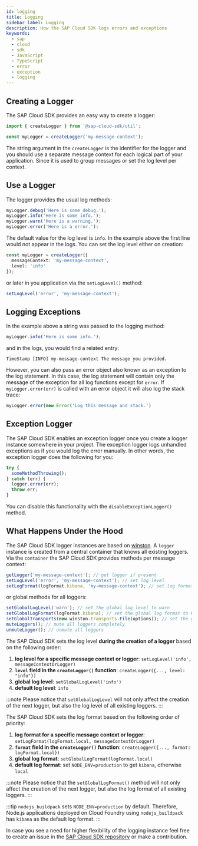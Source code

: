 ```yaml
---
id: logging
title: Logging
sidebar_label: Logging
description: How the SAP Cloud SDK logs errors and exceptions
keywords:
  - sap
  - cloud
  - sdk
  - JavaScript
  - TypeScript
  - error
  - exception
  - logging
---
```


## Creating a Logger

The SAP Cloud SDK provides an easy way to create a logger:

<!-- vale off -->

```ts
import { createLogger } from '@sap-cloud-sdk/util';

const myLogger = createLogger('my-message-context');
```

<!-- vale on -->

The string argument in the `createLogger` is the identifier for the logger and you should use a separate message context for each logical part of your application.
Since it is used to group messages or set the log level per context.

## Use a Logger

The logger provides the usual log methods:

```ts
myLogger.debug('Here is some debug.');
myLogger.info('Here is some info.');
myLogger.warn('Here is a warning.');
myLogger.error('Here is a error.');
```

The default value for the log level is `info`.
In the example above the first line would not appear in the logs.
You can set the log level either on creation:

```ts
const myLogger = createLogger({
  messageContext: 'my-message-context',
  level: 'info'
});
```

or later in you application via the `setLogLevel()` method:

```ts
setLogLevel('error', 'my-message-context');
```

## Logging Exceptions

In the example above a string was passed to the logging method:

```ts
myLogger.info('Here is some info.');
```

and in the logs, you would find a related entry:

```
TimeStamp [INFO] my-message-context The message you provided.
```

However, you can also pass an error object also known as an exception to the log statement.
In this case, the log statement will contain only the message of the exception for all log functions except for `error`.
If `myLogger.error(err)` is called with an error object it will also log the stack trace:

```ts
myLogger.error(new Error('Log this message and stack.')
```

## Exception Logger

The SAP Cloud SDK enables an exception logger once you create a logger instance somewhere in your project.
The exception logger logs unhandled exceptions as if you would log the error manually.
In other words, the exception logger does the following for you:

```ts
try {
  someMethodThrowing();
} catch (err) {
  logger.error(err);
  throw err;
}
```

You can disable this functionality with the `disableExceptionLogger()` method.

## What Happens Under the Hood

The SAP Cloud SDK logger instances are based on [winston](https://github.com/winstonjs/winston).
A `logger` instance is created from a central container that knows all existing loggers.
Via the `container` the SAP Cloud SDK provides methods per message context:

```ts
getLogger('my-message-context'); // get logger if present
setLogLevel('error', 'my-message-context'); // set log level
setLogFormat(logFormat.kibana, 'my-message-context'); // set log format
```

or global methods for all loggers:

```ts
setGlobalLogLevel('warn'); // set the global log level to warn
setGlobalLogFormat(logFormat.kibana); // set the global log format to kibana
setGlobalTransports(new winston.transports.File(options)); // set the global transport to file
muteLoggers(); // mute all loggers completely
unmuteLogger(); // unmute all loggers
```

The SAP Cloud SDK sets the log level **during the creation of a logger** based on the following order:

1. **log level for a specific message context or logger**: `setLogLevel('info', messageContextOrLogger)`
2. **`level` field in the `createLogger()` function**: `createLogger({..., level: "info"})`
3. **global log level**: `setGlobalLogLevel('info')`
4. **default log level**: `info`

:::note
Please notice that `setGlobalLogLevel` will not only affect the creation of the next logger, but also the log level of all existing loggers.
:::

The SAP Cloud SDK sets the log format based on the following order of priority:

1. **log format for a specific message context or logger**: `setLogFormat(logFormat.local, messageContextOrLogger)`
2. **`format` field in the `createLogger()` function**: `createLogger({..., format: logFormat.local})`
3. **global log format**: `setGlobalLogFormat(logFormat.local)`
4. **default log format**: set `NODE_ENV=production` to get `kibana`, otherwise `local`

:::note
Please notice that the `setGlobalLogFormat()` method will not only affect the creation of the next logger, but also the log format of all existing loggers.
:::

:::tip
`nodejs_buildpack` sets `NODE_ENV=production` by default.
Therefore, Node.js applications deployed on Cloud Foundry using `nodejs_buildpack` has `kibana` as the default log format.
:::

In case you see a need for higher flexibility of the logging instance feel free to create an issue in the [SAP Cloud SDK repository](https://github.com/SAP/cloud-sdk-js) or make a contribution.
